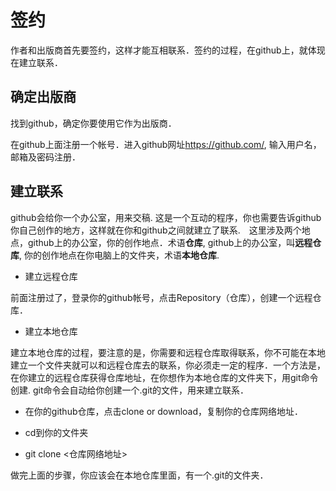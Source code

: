 

# 签约

作者和出版商首先要签约，这样才能互相联系．签约的过程，在github上，就体现在建立联系．

## 确定出版商

找到github，确定你要使用它作为出版商．

在github上面注册一个帐号．进入github网址<https://github.com/>, 输入用户名，邮箱及密码注册．

## 建立联系

github会给你一个办公室，用来交稿. 这是一个互动的程序，你也需要告诉github你自己创作的地方，这样就在你和github之间就建立了联系.　这里涉及两个地点，github上的办公室，你的创作地点．术语**仓库**, github上的办公室，叫**远程仓库**, 你的创作地点在你电脑上的文件夹，术语**本地仓库**.

* 建立远程仓库

前面注册过了，登录你的github帐号，点击Repository（仓库），创建一个远程仓库．

* 建立本地仓库

建立本地仓库的过程，要注意的是，你需要和远程仓库取得联系，你不可能在本地建立一个文件夹就可以和远程仓库去的联系，你必须走一定的程序．一个方法是，在你建立的远程仓库获得仓库地址，在你想作为本地仓库的文件夹下，用git命令创建. git命令会自动给你创建一个.git的文件，用来建立联系．

  - 在你的github仓库，点击clone or download，复制你的仓库网络地址．

  - cd到你的文件夹

  - git clone <仓库网络地址>

做完上面的步骤，你应该会在本地仓库里面，有一个.git的文件夹．



